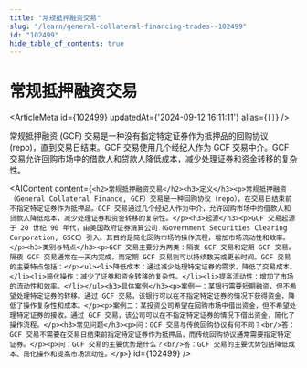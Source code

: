 ```yaml
---
title: "常规抵押融资交易"
slug: "/learn/general-collateral-financing-trades--102499"
id: "102499"
hide_table_of_contents: true
---
```



# 常规抵押融资交易

<ArticleMeta id={102499} updatedAt={'2024-09-12 16:11:11'} alias={`[]`} />
<div className='border-solid border-b border-t-0 my-4 border-[var(--ifm-color-gray-300)]' />

常规抵押融资 (GCF) 交易是一种没有指定特定证券作为抵押品的回购协议 (repo)，直到交易日结束。GCF 交易使用几个经纪人作为 GCF 交易中介。GCF 交易允许回购市场中的借款人和贷款人降低成本，减少处理证券和资金转移的复杂性。

<AIContent content={`<h2>常规抵押融资交易</h2><h3>定义</h3><p>常规抵押融资（General Collateral Finance, GCF）交易是一种回购协议（repo），在交易日结束前不指定特定证券作为抵押品。GCF 交易通过几个经纪人作为中介，允许回购市场中的借款人和贷款人降低成本，减少处理证券和资金转移的复杂性。</p><h3>起源</h3><p>GCF 交易起源于 20 世纪 90 年代，由美国政府证券清算公司（Government Securities Clearing Corporation, GSCC）引入。其目的是简化回购市场的操作流程，增加市场流动性和效率。</p><h3>类别与特点</h3><p>GCF 交易主要分为两类：隔夜 GCF 交易和定期 GCF 交易。隔夜 GCF 交易通常在一天内完成，而定期 GCF 交易则可以持续数天或更长时间。GCF 交易的主要特点包括：</p><ul><li>降低成本：通过减少处理特定证券的需求，降低了交易成本。</li><li>简化操作：减少了证券和资金转移的复杂性。</li><li>提高流动性：增加了市场的流动性和效率。</li></ul><h3>具体案例</h3><p>案例一：某银行需要短期融资，但不希望处理特定证券的转移。通过 GCF 交易，该银行可以在不指定特定证券的情况下获得资金，降低了操作复杂性和成本。</p><p>案例二：某投资公司希望在回购市场中借出资金，但不希望处理特定证券的接收。通过 GCF 交易，该公司可以在不指定特定证券的情况下借出资金，简化了操作流程。</p><h3>常见问题</h3><p>问：GCF 交易与传统回购协议有何不同？<br/>答：GCF 交易不需要在交易日结束前指定特定证券作为抵押品，而传统回购协议通常需要指定特定证券。</p><p>问：GCF 交易的主要优势是什么？<br/>答：GCF 交易的主要优势包括降低成本、简化操作和提高市场流动性。</p>`} id={102499} />

